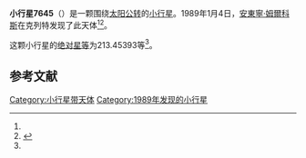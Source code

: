 {{Infobox planet
| bgcolour = #FFFFC0
| name = 7645 Pons
| symbol = 
| image = 
| caption = 
| discovery = yes
| discovery_ref = 
| discoverer = [[安東寧·姆爾科斯|安東寧·姆爾科斯]]
| discovery_site = [[克列特|克列特]] 
| discovered = 1989年1月4日
| designations = yes
| mp_name = 
| named_after = 
| alt_names = 1989 AC2/ 1991 RO18
| mp_category = [[主带小行星|主带小行星]]
| orbit_ref = <ref name="a">[http://ssd.jpl.nasa.gov/sbdb.cgi?sstr=7645 7645 Pons] {{Wayback|url=http://ssd.jpl.nasa.gov/sbdb.cgi?sstr=7645 |date=20210720230851 }}，小行星數據庫瀏覽器（JPL Small-Body Database Browser）－[[美国国家航空航天局|美国国家航空航天局]]喷气推进实验室</ref>
| epoch = 2456400.5 (2013年4月18日更新)
| aphelion = {{convert|2.7518319|AU|km|3|abbr=on|lk=out}}
| perihelion = {{convert|1.9930719|AU|km|3|abbr=on}}
| semimajor = {{convert|2.3724519|AU|km|3|abbr=on}}
| eccentricity = 0.1599105
| period = 1334.733469 [[日|日]]<br />3.65[[儒略年|儒略年]]
| avg_speed = 
| inclination = 0.39201
| asc_node = 248.14958
| mean_anomaly = 
| arg_peri = 213.45393
| satellites = 
| physical_characteristics = yes
| dimensions = 
| mass = 
| density = 
| surface_grav = 
| escape_velocity = 
| sidereal_day = 
| axial_tilt = 
| pole_ecliptic_lat = 
| pole_ecliptic_lon = 
| albedo = 
| temperatures= 
| temp_name1 = 
| mean_temp_1 = 
| max_temp_1 = 
| temp_name2 = 
| max_temp_2 = 
| spectral_type = 
| abs_magnitude = 213.45393
}}

'''小行星7645'''（{{lang-en|7645 Pons}}）是一颗围绕[[太阳|太阳]][[公转|公转]]的[[小行星|小行星]]。1989年1月4日，[[安東寧·姆爾科斯|安東寧·姆爾科斯]]在克列特发现了此天体<ref name="a" /><ref>{{cite news|title=小行星列表|url=http://cfa-www.harvard.edu/iau/lists/NumberedMPs.txt|accessdate=2013-07-08|newspaper=哈佛大学|archive-date=2008-05-17|archive-url=https://web.archive.org/web/20080517010638/http://cfa-www.harvard.edu/iau/lists/NumberedMPs.txt|dead-url=no}}</ref>。

这颗小行星的[[绝对星等|绝对星等]]为213.45393等<ref name="a" />。

==参考文献==
{{reflist}}
{{Minor Planet Number|[[小行星7644|小行星7644]]|[[小行星7646|小行星7646]]}}

{{小天体}}

[[Category:小行星带天体|Category:小行星带天体]]
[[Category:1989年发现的小行星|Category:1989年发现的小行星]]

{{asteroid-stub}}